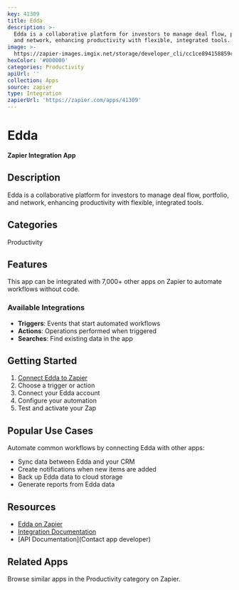 ```yaml
---
key: 41309
title: Edda
description: >-
  Edda is a collaborative platform for investors to manage deal flow, portfolio,
  and network, enhancing productivity with flexible, integrated tools.
image: >-
  https://zapier-images.imgix.net/storage/developer_cli/cc1ce894158859c27ad1bf9b631213e5_2.png?auto=format%2Ccompress&ixlib=python-3.0.0&q=50
hexColor: '#000000'
categories: Productivity
apiUrl: ''
collection: Apps
source: zapier
type: Integration
zapierUrl: 'https://zapier.com/apps/41309'
---
```

# Edda

**Zapier Integration App**

## Description

Edda is a collaborative platform for investors to manage deal flow, portfolio, and network, enhancing productivity with flexible, integrated tools.

## Categories

Productivity

## Features

This app can be integrated with 7,000+ other apps on Zapier to automate workflows without code.

### Available Integrations

- **Triggers**: Events that start automated workflows
- **Actions**: Operations performed when triggered
- **Searches**: Find existing data in the app

## Getting Started

1. [Connect Edda to Zapier](https://zapier.com/apps/41309)
2. Choose a trigger or action
3. Connect your Edda account
4. Configure your automation
5. Test and activate your Zap

## Popular Use Cases

Automate common workflows by connecting Edda with other apps:

- Sync data between Edda and your CRM
- Create notifications when new items are added
- Back up Edda data to cloud storage
- Generate reports from Edda data

## Resources

- [Edda on Zapier](https://zapier.com/apps/41309)
- [Integration Documentation](https://zapier.com/apps/41309/integrations)
- [API Documentation](Contact app developer)

## Related Apps

Browse similar apps in the Productivity category on Zapier.
